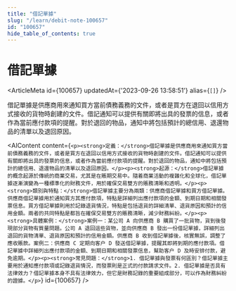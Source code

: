 ```yaml
---
title: "借記單據"
slug: "/learn/debit-note-100657"
id: "100657"
hide_table_of_contents: true
---
```



# 借記單據

<ArticleMeta id={100657} updatedAt={'2023-09-26 13:58:51'} alias={`[]`} />
<div className='border-solid border-b border-t-0 my-4 border-[var(--ifm-color-gray-300)]' />

借記單據是供應商用來通知買方當前債務義務的文件，或者是買方在退回以信用方式接收的貨物時創建的文件。借記通知可以提供有關即將出具的發票的信息，或者作為當前應付款項的提醒。對於退回的物品，通知中將包括預計的總信用、退還物品的清單以及退回原因。

<AIContent content={`<p><strong>定義：</strong>借記單據是供應商用來通知買方當前債務義務的文件，或者是買方在退回以信用方式接收的貨物時創建的文件。借記通知可以提供有關即將出具的發票的信息，或者作為當前應付款項的提醒。對於退回的物品，通知中將包括預計的總信用、退還物品的清單以及退回原因。</p><p><strong>起源：</strong>借記單據的概念起源於傳統的商業交易，尤其是在賬期交易中。隨着商業活動的複雜化和全球化，借記單據逐漸演變為一種標準化的財務文件，用於確保交易雙方的賬務清晰和透明。</p><p><strong>類別與特點：</strong>借記單據主要分為兩類：供應商借記單據和買方借記單據。供應商借記單據用於通知買方其應付款項，特點是詳細列出應付款項的金額、到期日期和相關發票信息。買方借記單據則用於記錄退貨情況，特點是包括退貨的詳細清單、退貨原因和預計的信用金額。兩者的共同特點是都旨在確保交易雙方的賬務清晰，減少財務糾紛。</p><p><strong>具體案例：</strong>案例一：某公司 A 向供應商 B 購買了一批貨物，貨到後發現部分貨物有質量問題。公司 A 退回這些貨物，並向供應商 B 發出一份借記單據，詳細列出退回的貨物清單、退貨原因和預計的信用金額。供應商 B 收到借記單據後，核實無誤，調整了應收賬款。案例二：供應商 C 定期向客户 D 發送借記單據，提醒其即將到期的應付款項。借記單據中詳細列出應付款項的金額、到期日期和相關發票信息，幫助客户 D 及時安排付款，避免逾期。</p><p><strong>常見問題：</strong>1. 借記單據與發票有何區別？借記單據主要用於通知應付款項或記錄退貨情況，而發票則是正式的付款請求文件。2. 借記單據是否具有法律效力？借記單據本身不具有法律效力，但它是財務記錄的重要組成部分，可以作為財務糾紛的證據。</p>`} id={100657} />
